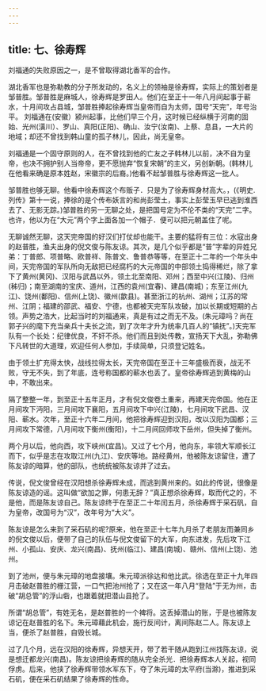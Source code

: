 ```yaml
---
---
---
```

title: 七、徐寿辉
---



刘福通的失败原因之一，是不曾取得湖北香军的合作。

湖北香军也是弥勒教的分子所发动的，名义上的领袖是徐寿辉，实际上的策划者是邹普胜。邹普胜是麻城人，徐寿辉是罗田人。他们在至正十一年八月间起事于蕲水，十月间攻占县城，邹普胜捧起徐寿辉当皇帝而自为太师，国号“天完”，年号治平。 刘福通在(安徽）颍州起事，比他们早三个月，这时候已经纵横于河南的固始、光州(潢川）、罗山、真阳(正阳)、确山、汝宁(汝南)、上蔡、息县，一大片的地域；却还不曾找到韩山童的孤子林儿，因此，尚无皇帝。

刘福通是一个固守原则的人，在不曾找到他的亡友之子韩林儿以前，决不自为皇帝，也决不拥护别人当帝帝，更不愿抛弃“恢复宋朝”的主义，另创新朝。(韩林儿在他看来确是原本姓赵，宋徽宗的后裔。)他看不起邹普胜与徐寿辉这一批人。

邹普胜也够无聊。他看中徐寿辉这个布贩子．只是为了徐寿辉身材高大。，(《明史.列传》第十一说，捧徐的是个传布妖言的和尚彭莹土，事实上彭莹玉早已逃到淮西去了、无影无踪。)邹普胜的另一无聊之处，是把国号定为不伦不类的“天完”二字。也许，他以为在“大元”两个字上面各加一个帽子．便可以把元朝盖住了呢。

无聊诚然无聊，这天完帝国的好汉们打仗却也能干。主要的猛将有三位：水寇出身的赵普胜，渔夫出身的倪文俊与陈友谅。其次，是几个似乎都是“普”字辈的异姓兄弟：丁普郎、项普略、欧普祥、陈普文、鲁普恭等等，在至正十二年的一个年头中间，天完帝国的军队所向无敌把已经腐朽的大元帝国的中部领土捣得稀烂，除了拿下了黄州(黄冈)、汉阳与武昌以外，领土北至南阳、邓州；西至中兴(江陵)、归州(秭归)；南至湖南的宝庆、道州，江西的袁州(宜春)、建昌(南城)；东至江州(九江)、饶州(鄱阳)、信州(上饶)、徽州(歙县)。甚至浙江的杭州、湖州；江苏的常州、江阴；福建的邵武、福安、宁德，也都被天完军队攻破，加以长期或短期的占领。声势之浩大，比起当时的刘福通来，真是有过之而无不及。(朱元璋吗？尚在郭子兴的麾下充当亲兵十夫长之流，到了次年才升为统率几百人的“镇抚”。)天完军队有一个长处：纪律优良，不奸不杀。他们而且到处传教，宣扬天下大乱，弥勒佛下凡转世的大道理，欢迎任何人参加，手续简单，只须登记姓名。

由于领土扩充得太快，战线拉得太长，天完帝国在至正十三年盛极而衰，战无不败，守无不失，到了年底，连号称国都的蕲水也丢了。皇帝徐寿辉逃到黄梅的山中，不敢出来。

隔了整整一年，到至正十五年正月，才有倪文俊卷土重来，再建天完帝国。他在正月间攻下沔阳，三月间攻下襄阳，五月间攻下中兴(江陵)，七月间攻下武昌、汉阳、蕲水。次年，至正十六年二月间，他把徐寿辉迎到汉阳，改以汉阳为国都；三月间攻下常德，八月间攻下衡州(衡阳)，十二月间回师攻下岳州，但失掉了衡州。

两个月以后，他向西，攻下峡州(宜昌)。又过了七个月，他向东，率领大军顺长江而下，似乎是志在攻取江州(九江)、安庆等地。路经黄州，他被陈友谅留住，遭了陈友谅的暗算，他的部队，也统统被陈友谅并了过去。

传说，倪文俊曾经在汉阳想杀徐寿辉未成，而逃到黄州来的。如此的传说，很像是陈友谅造的谣。这叫做“欲加之罪，何患无辞？”真正想杀徐寿辉，取而代之的，不是他，而是陈友谅自己。陈友谅终于在至正二十年闰五月，杀徐寿辉于采石矾，自为皇帝，改国号为“汉”，改年号为“大义”。

陈友谅是怎么来到了采石矶的呢?原来，他在至正十七年九月杀了老朋友而兼同乡的倪文俊以后，便带了自己的队伍与倪文俊留下的大军，向东进发，先后攻下江州、小孤山、安庆、龙兴(南昌)、抚州(临江)、建昌(南城)、赣州、信州(上饶)、池州。

到了池州，便与朱元璋的地盘接壤。朱元璋派徐达和他比武。徐选在至正十九年四月击破赵普胜的栅江营，一口气把池州抢了；又在这一年八月“登陆”于无为州，击破“胡总管”的浮山砦，也跟着就把潜山县抢了。

所谓“胡总管”，有姓无名，是赵普胜的一个裨将。这丢掉潜山的账，于是也被陈友谅记在赵普胜的名下。朱元璋藉此机会，施行反间计，离间陈赵二人。陈友谅上当，便杀了赵普胜，自毁长城。

过了几个月，远在汉阳的徐寿辉，异想天开，带了若干随从跑到江州找陈友谅，说是想迁都龙兴(南昌)。陈友谅把徐寿辉的随从完全杀光．把徐寿辉本人关起，视同俘虏。后来，他挟了徐寿辉带领水军东下，夺了朱元璋的太平府(当滁)，推进到采石矶，便在采石矶结果了徐寿辉的性命。